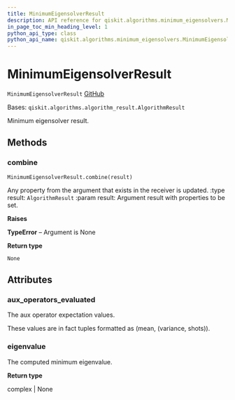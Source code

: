 ```yaml
---
title: MinimumEigensolverResult
description: API reference for qiskit.algorithms.minimum_eigensolvers.MinimumEigensolverResult
in_page_toc_min_heading_level: 1
python_api_type: class
python_api_name: qiskit.algorithms.minimum_eigensolvers.MinimumEigensolverResult
---
```


# MinimumEigensolverResult

<span id="qiskit.algorithms.minimum_eigensolvers.MinimumEigensolverResult" />

`MinimumEigensolverResult` [GitHub](https://github.com/qiskit/qiskit/tree/stable/0.23/qiskit/algorithms/minimum_eigensolvers/minimum_eigensolver.py "view source code")

Bases: `qiskit.algorithms.algorithm_result.AlgorithmResult`

Minimum eigensolver result.

## Methods

### combine

<span id="qiskit.algorithms.minimum_eigensolvers.MinimumEigensolverResult.combine" />

`MinimumEigensolverResult.combine(result)`

Any property from the argument that exists in the receiver is updated. :type result: `AlgorithmResult` :param result: Argument result with properties to be set.

**Raises**

**TypeError** – Argument is None

**Return type**

`None`

## Attributes

<span id="qiskit.algorithms.minimum_eigensolvers.MinimumEigensolverResult.aux_operators_evaluated" />

### aux\_operators\_evaluated

The aux operator expectation values.

These values are in fact tuples formatted as (mean, (variance, shots)).

<span id="qiskit.algorithms.minimum_eigensolvers.MinimumEigensolverResult.eigenvalue" />

### eigenvalue

The computed minimum eigenvalue.

**Return type**

complex | None

